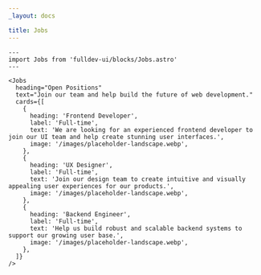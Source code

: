 ```yaml
---
_layout: docs

title: Jobs
---
```


```astro live
---
import Jobs from 'fulldev-ui/blocks/Jobs.astro'
---

<Jobs
  heading="Open Positions"
  text="Join our team and help build the future of web development."
  cards={[
    {
      heading: 'Frontend Developer',
      label: 'Full-time',
      text: 'We are looking for an experienced frontend developer to join our UI team and help create stunning user interfaces.',
      image: '/images/placeholder-landscape.webp',
    },
    {
      heading: 'UX Designer',
      label: 'Full-time',
      text: 'Join our design team to create intuitive and visually appealing user experiences for our products.',
      image: '/images/placeholder-landscape.webp',
    },
    {
      heading: 'Backend Engineer',
      label: 'Full-time',
      text: 'Help us build robust and scalable backend systems to support our growing user base.',
      image: '/images/placeholder-landscape.webp',
    },
  ]}
/>
```
